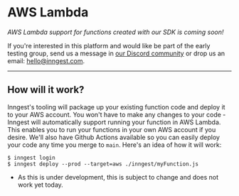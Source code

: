 # AWS Lambda

*AWS Lambda support for functions created with our SDK is _coming soon_!*

If you're interested in this platform and would like be part of the early testing group, send us a message in [our Discord community](/discord) or drop us an email: [hello@inngest.com](mailto:hello@inngest.com).

---

## How will it work?

Inngest's tooling will package up your existing function code and deploy it to your AWS account. You won't have to make any changes to your code - Inngest will automatically support running your function in AWS Lambda. This enables you to run your functions in your own AWS account if you desire. We'll also have Github Actions available so you can easily deploy your code any time you merge to `main`. Here's an idea of how it will work:

```shell
$ inngest login
$ inngest deploy --prod --target=aws ./inngest/myFunction.js
```

* As this is under development, this is subject to change and does not work yet today.